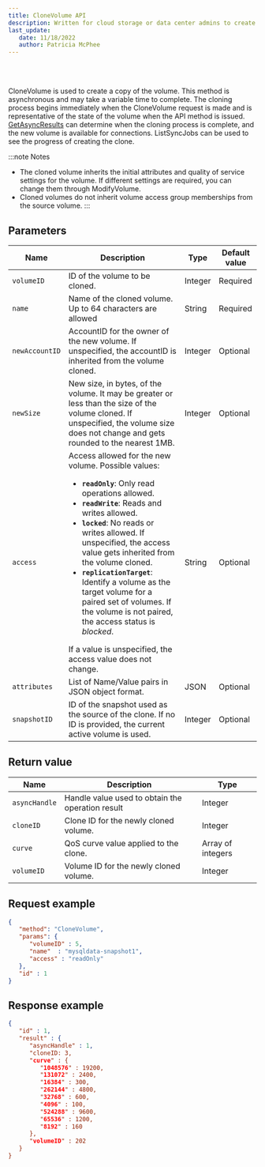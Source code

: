 ```yaml
---
title: CloneVolume API
description: Written for cloud storage or data center admins to create a copy of the volume.  
last_update: 
   date: 11/18/2022
   author: Patricia McPhee
---
```

 



<Container>
<List sx={{ width: '100%', bgcolor: 'background.paper', color: '#000000', borderRadius: 4 }}>
  <ListItem sx={{py: 0}}>
    <ListItemAvatar>
      <Avatar>
        <WorkIcon />
      </Avatar>
    </ListItemAvatar>
    <ListItemText primary="Project" secondary="Work-related" />
  </ListItem>
  <ListItem sx={{py: 0}}>
    <ListItemAvatar>
      <Avatar>
        <DescriptionIcon />
      </Avatar>
    </ListItemAvatar>
    <ListItemText primary="Description" secondary="Written for cloud storage or data center admins to create a copy of the volume.  " />
  </ListItem>
  <ListItem sx={{py: 0}}>
    <ListItemAvatar>
      <Avatar>
        <CalendarMonthIcon />
      </Avatar>
    </ListItemAvatar>
    <ListItemText primary="Date" secondary="June 18, 2014" />
  </ListItem>
</List>
</Container>
<br />
<Divider />
<br />


CloneVolume is used to create a copy of the volume. This method is asynchronous and may take a variable time to complete. The cloning process begins immediately when the CloneVolume request is made and is representative of the state of the volume when the API method is issued. [GetAsyncResults](./get-async-results) can determine when the cloning process is complete, and the new volume is available for connections. ListSyncJobs can be used to see the progress of creating the clone.

:::note Notes
- The cloned volume inherits the initial attributes and quality of service settings for the volume. If different settings are required, you can change them through ModifyVolume.
- Cloned volumes do not inherit volume access group memberships from the source volume.
:::

## Parameters

| Name | Description | Type | Default value |
| ------- | -------------------- | ------ | ------ |
| <code>volumeID</code> | ID of the volume to be cloned.  | Integer  | Required  |
| <code>name</code> | Name of the cloned volume. Up to 64 characters are allowed  | String  | Required  |
| <code>newAccountID</code> | AccountID for the owner of the new volume. If unspecified, the accountID is inherited from the volume cloned.    | Integer  | Optional  |
| <code>newSize</code> | New size, in bytes, of the volume. It may be greater or less than the size of the volume cloned. If unspecified, the volume size does not change and gets rounded to the nearest 1MB.   | Integer  | Optional  |
| <code>access</code> | Access allowed for the new volume. Possible values:<ul><li><b><code>readOnly</code></b>: Only read operations allowed.</li><li><b><code>readWrite</code></b>: Reads and writes allowed.</li><li><b><code>locked</code></b>: No reads or writes allowed. If unspecified, the access value gets inherited from the volume cloned.</li><li><b><code>replicationTarget</code></b>: Identify a volume as the target volume for a paired set of volumes. If the volume is not paired, the access status is <i>blocked</i>.</li></ul> If a value is unspecified, the access value does not change. | String  | Optional  |
| <code>attributes</code> | List of Name/Value pairs in JSON object format.  | JSON  | Optional  |
| <code>snapshotID</code> | ID of the snapshot used as the source of the clone. If no ID is provided, the current active volume is used.  | Integer  | Optional  |



## Return value

| Name | Description | Type |
| --- | --- | --- |
| <code>asyncHandle</code> | Handle value used to obtain the operation result | Integer  |
| <code>cloneID</code> | Clone ID for the newly cloned volume. | Integer   |
| <code>curve</code> | QoS curve value applied to the clone. | Array of integers  |
| <code>volumeID</code> | Volume ID for the newly cloned volume.  | Integer  |


## Request example

```JSON
{
   "method": "CloneVolume",
   "params": {
      "volumeID" : 5,
      "name"  : "mysqldata-snapshot1",
      "access" : "readOnly"
   },
   "id" : 1
}
```


## Response example

```JSON
{
   "id" : 1,
   "result" : {
      "asyncHandle" : 1,
      "cloneID: 3,
      "curve" : {
         "1048576" : 19200,
         "131072" : 2400,
         "16384" : 300,
         "262144" : 4800,
         "32768" : 600,
         "4096" : 100,
         "524288" : 9600,
         "65536" : 1200,
         "8192" : 160
      },
      "volumeID" : 202
   }
}
```